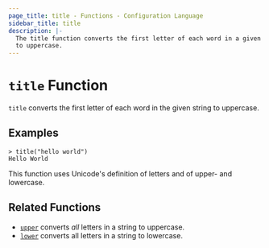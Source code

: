 ```yaml
---
page_title: title - Functions - Configuration Language
sidebar_title: title
description: |-
  The title function converts the first letter of each word in a given string
  to uppercase.
---
```


# `title` Function

`title` converts the first letter of each word in the given string to uppercase.

## Examples

```shell-session
> title("hello world")
Hello World
```

This function uses Unicode's definition of letters and of upper- and lowercase.

## Related Functions

- [`upper`](//docs/templates/hcl_templates/functions/string/upper) converts _all_ letters in a string to uppercase.
- [`lower`](//docs/templates/hcl_templates/functions/string/lower) converts all letters in a string to lowercase.
